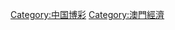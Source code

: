 {{Catnav|頁面分類|各種主題的頁面分類|依中国各省来作的分类|中国各省经济|澳門經濟}}
{{Catnav|頁面分類|人类社会|文化|游戏|博彩}}
{{Catmore|澳門博彩業}}

[[Category:中国博彩|Category:中国博彩]]
[[Category:澳門經濟|Category:澳門經濟]]